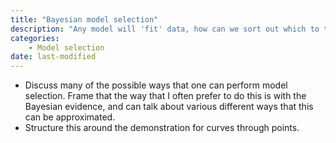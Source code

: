 ```yaml
---
title: "Bayesian model selection"
description: "Any model will 'fit' data, how can we sort out which to trust?"
categories:
    - Model selection
date: last-modified
---
```


- Discuss many of the possible ways that one can perform model selection. Frame that the way that I often prefer to do this is with the Bayesian evidence, and can talk about various different ways that this can be approximated. 
- Structure this around the demonstration for curves through points.